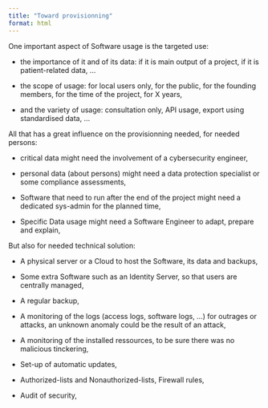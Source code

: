 ```yaml
---
title: "Toward provisionning"
format: html
---
```


One important aspect of Software usage is the targeted use: 

* the importance of it and of its data: if it is main output of a project, if it is patient-related data, ...

* the scope of usage: for local users only, for the public, for the founding members, for the time of the project, for X years,

* and the variety of usage: consultation only, API usage, export using standardised data, ...

All that has a great influence on the provisionning needed, for needed persons: 

* critical data might need the involvement of a cybersecurity engineer, 

* personal data (about persons) might need a data protection specialist or some compliance assessments,

* Software that need to run after the end of the project might need a dedicated sys-admin for the planned time,

* Specific Data usage might need a Software Engineer to adapt, prepare and explain,

But also for needed technical solution:

* A physical server or a Cloud to host the Software, its data and backups,

* Some extra Software such as an Identity Server, so that users are centrally managed,

* A regular backup,

* A monitoring of the logs (access logs, software logs, ...) for outrages or attacks, an unknown anomaly could be the result of an attack,

* A monitoring of the installed ressources, to be sure there was no malicious tinckering,

* Set-up of automatic updates,

* Authorized-lists and Nonauthorized-lists, Firewall rules,

* Audit of security,

